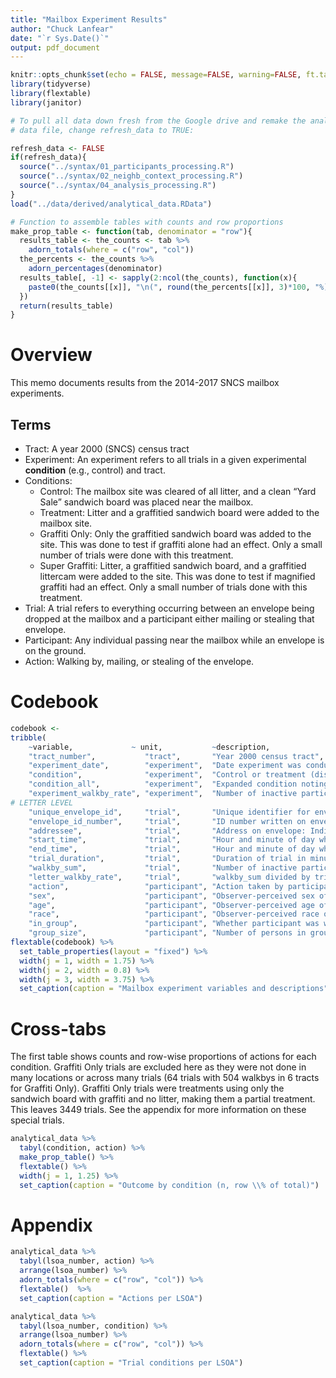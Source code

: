 ```yaml
---
title: "Mailbox Experiment Results"
author: "Chuck Lanfear"
date: "`r Sys.Date()`"
output: pdf_document
---
```


```r
knitr::opts_chunk$set(echo = FALSE, message=FALSE, warning=FALSE, ft.tabcolsep = 1)
library(tidyverse)
library(flextable)
library(janitor)

# To pull all data down fresh from the Google drive and remake the analytical 
# data file, change refresh_data to TRUE:

refresh_data <- FALSE
if(refresh_data){
  source("../syntax/01_participants_processing.R")
  source("../syntax/02_neighb_context_processing.R")
  source("../syntax/04_analysis_processing.R")
}
load("../data/derived/analytical_data.RData")

# Function to assemble tables with counts and row proportions
make_prop_table <- function(tab, denominator = "row"){
  results_table <- the_counts <- tab %>%
    adorn_totals(where = c("row", "col"))
  the_percents <- the_counts %>%
    adorn_percentages(denominator)
  results_table[, -1] <- sapply(2:ncol(the_counts), function(x){
    paste0(the_counts[[x]], "\n(", round(the_percents[[x]], 3)*100, "%)")
  })
  return(results_table)
}
```

# Overview

This memo documents results from the 2014-2017 SNCS mailbox experiments.

## Terms

* Tract: A year 2000 (SNCS) census tract
* Experiment: An experiment refers to all trials in a given experimental **condition** (e.g., control) and tract.
* Conditions:
   * Control: The mailbox site was cleared of all litter, and a clean "Yard Sale" sandwich board was placed near the mailbox.
   * Treatment: Litter and a graffitied sandwich board were added to the mailbox site.
   * Graffiti Only: Only the graffitied sandwich board was added to the site. This was done to test if graffiti alone had an effect. Only a small number of trials were done with this treatment.
   * Super Graffiti: Litter, a graffitied sandwich board, and a graffitied littercam were added to the site. This was done to test if magnified graffiti had an effect. Only a small number of trials done with this treatment.
* Trial: A trial refers to everything occurring between an envelope being dropped at the mailbox and a participant either mailing or stealing that envelope.
* Participant: Any individual passing near the mailbox while an envelope is on the ground.
* Action: Walking by, mailing, or stealing of the envelope.

# Codebook

```r
codebook <- 
tribble(
    ~variable,             ~ unit,           ~description,
    "tract_number",           "tract",       "Year 2000 census tract",
    "experiment_date",        "experiment",  "Date experiment was conducted",
    "condition",              "experiment",  "Control or treatment (disorder) condition",
    "condition_all",          "experiment",  "Expanded condition noting graffiti-only and super-graffiti trials",
    "experiment_walkby_rate", "experiment",  "Number of inactive participants per minute of trial duration. Note endogenous to action.",
# LETTER LEVEL
    "unique_envelope_id",     "trial",       "Unique identifier for envelope",
    "envelope_id_number",     "trial",       "ID number written on envelope",
    "addressee",              "trial",       "Address on envelope: Individual or Community Organization",
    "start_time",             "trial",       "Hour and minute of day when trial began",
    "end_time",               "trial",       "Hour and minute of day when trial ended",
    "trial_duration",         "trial",       "Duration of trial in minutes",
    "walkby_sum",             "trial",       "Number of inactive participants passing envelope during trial",
    "letter_walkby_rate",     "trial",       "walkby_sum divided by trial duration; approximate rate of foot traffic during trial. Note endogenous to action.",
    "action",                 "participant", "Action taken by participant: Walkby, Mailed, or Theft",
    "sex",                    "participant", "Observer-perceived sex of participant: Male, Female, or Unknown",
    "age",                    "participant", "Observer-perceived age of participant: Young, Middle-Age, Old, or Unknown. Members of groups recorded as Unknown due to record keeping limitations.",
    "race",                   "participant", "Observer-perceived race of participant: White, Non-White, or Unknown",
    "in_group",               "participant", "Whether participant was walking in a group or not",
    "group_size",             "participant", "Number of persons in group, if walking in group")
flextable(codebook) %>%
  set_table_properties(layout = "fixed") %>%
  width(j = 1, width = 1.75) %>%
  width(j = 2, width = 0.8) %>%
  width(j = 3, width = 3.75) %>%
  set_caption(caption = "Mailbox experiment variables and descriptions")
```
\newpage

# Cross-tabs

The first table shows counts and row-wise proportions of actions for each condition. Graffiti Only trials are excluded here as they were not done in many locations or across many trials (64 trials with 504 walkbys in 6 tracts for Graffiti Only). Graffiti Only trials were treatments using only the sandwich board with graffiti and no litter, making them a partial treatment. This leaves 3449 trials. See the appendix for more information on these special trials.

```r
analytical_data %>%
  tabyl(condition, action) %>%
  make_prop_table() %>%
  flextable() %>% 
  width(j = 1, 1.25) %>%
  set_caption(caption = "Outcome by condition (n, row \\% of total)")
```


# Appendix

```r
analytical_data %>%
  tabyl(lsoa_number, action) %>%
  arrange(lsoa_number) %>%
  adorn_totals(where = c("row", "col")) %>%
  flextable()  %>% 
  set_caption(caption = "Actions per LSOA")
```

```r
analytical_data %>%
  tabyl(lsoa_number, condition) %>%
  arrange(lsoa_number) %>%
  adorn_totals(where = c("row", "col")) %>%
  flextable() %>% 
  set_caption(caption = "Trial conditions per LSOA")
```
